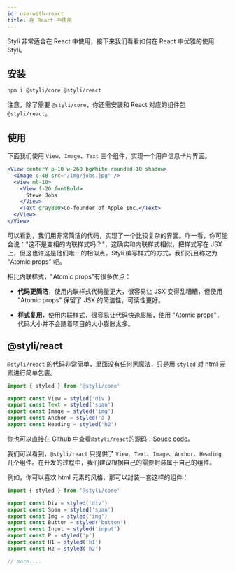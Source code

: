 ```yaml
---
id: use-with-react
title: 在 React 中使用
---
```



Styli 非常适合在 React 中使用，接下来我们看看如何在 React 中优雅的使用 Styli。

## 安装

```bash
npm i @styli/core @styli/react
```

注意，除了需要 `@styli/core`，你还需安装和 React 对应的组件包 `@styli/react`。

## 使用

下面我们使用 `View`、`Image`、`Text` 三个组件，实现一个用户信息卡片界面。

```jsx live
<View centerY p-10 w-260 bgWhite rounded-10 shadow>
  <Image c-48 src="/img/jobs.jpg" />
  <View ml-10>
    <View f-20 fontBold>
      Steve Jobs
    </View>
    <Text gray800>Co-founder of Apple Inc.</Text>
  </View>
</View>
```

可以看到，我们用非常简洁的代码，实现了一个比较复杂的界面。咋一看，你可能会说："这不是变相的内联样式吗？"，这确实和内联样式相似，把样式写在 JSX 上，但这也许这是他们唯一的相似点。Styli 编写样式的方式，我们况且称之为 "Atomic props" 吧。

相比内联样式，"Atomic props"有很多优点：

- **代码更简洁**，使用内联样式代码量更大，很容易让 JSX 变得乱糟糟，但使用 "Atomic props" 保留了 JSX 的简洁性，可读性更好。

- **样式复用**，使用内联样式，很容易让代码快速膨胀，使用 "Atomic props"，代码大小并不会随着项目的大小膨胀太多。

## @styli/react

`@styli/react` 的代码非常简单，里面没有任何黑魔法，只是用 `styled` 对 html 元素进行简单包裹。

```jsx title="@styli/react 源码"
import { styled } from '@styli/core'

export const View = styled('div')
export const Text = styled('span')
export const Image = styled('img')
export const Anchor = styled('a')
export const Heading = styled('h2')
```

你也可以直接在 Github 中查看`@styli/react`的源码：[Souce code](https://github.com/forsigner/styli/blob/master/packages/react/src/index.tsx)。

我们可以看到，`@styli/react` 只提供了 `View`、`Text`、`Image`、`Anchor`、`Heading` 几个组件。在开发的过程中，我们建议根据自己的需要封装属于自己的组件。

例如，你可以喜欢 html 元素的风格，那可以封装一套这样的组件：

```jsx title="@styli/react 源码"
import { styled } from '@styli/core'

export const Div = styled('div')
export const Span = styled('span')
export const Img = styled('img')
export const Button = styled('button')
export const Input = styled('input')
export const P = styled('p')
export const H1 = styled('h1')
export const H2 = styled('h2')

// more....
```

